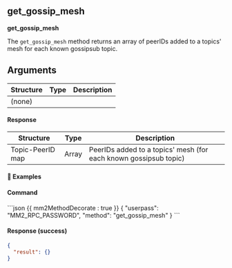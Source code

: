 
## get_gossip_mesh

**get_gossip_mesh**

The `get_gossip_mesh` method returns an array of peerIDs added to a topics' mesh for each known gossipsub topic.

## Arguments

| Structure | Type | Description |
| --------- | ---- | ----------- |
| (none)    |      |             |

#### Response

| Structure        | Type  | Description                                                      |
| ---------------- | ----- | ---------------------------------------------------------------- |
| Topic-PeerID map | Array | PeerIDs added to a topics' mesh (for each known gossipsub topic) |

#### 📌 Examples

#### Command

<CodeGroup title="" tag="POST" label="get_gossip_mesh">
```json {{ mm2MethodDecorate : true }}
{
  "userpass": "MM2_RPC_PASSWORD",
  "method": "get_gossip_mesh"
}
```
</CodeGroup>


<CollapsibleSection expandedText='Hide Response' collapsedText='Show Response'>

#### Response (success)

```json
{
  "result": {}
}
```

</CollapsibleSection>
